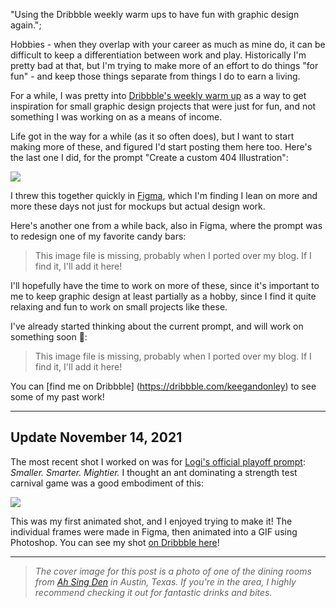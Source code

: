   "Using the Dribbble weekly warm ups to have fun with graphic design again.";

Hobbies - when they overlap with your career as much as mine do, it can be difficult to keep a differentiation between work and play. Historically I'm pretty bad at that, but I'm trying to make more of an effort to do things "for fun" - and keep those things separate from things I do to earn a living.

For a while, I was pretty into [Dribbble's weekly warm up](https://dribbble.com/stories/2019/09/03/introducing-dribbble-s-weekly-warm-up) as a way to get inspiration for small graphic design projects that were just for fun, and not something I was working on as a means of income.

Life got in the way for a while (as it so often does), but I want to start making more of these, and figured I'd start posting them here too. Here's the last one I did, for the prompt "Create a custom 404 Illustration":

![](design-post:image-1.png)

I threw this together quickly in [Figma](https://www.figma.com), which I'm finding I lean on more and more these days not just for mockups but actual design work.

Here's another one from a while back, also in Figma, where the prompt was to redesign one of my favorite candy bars:

> This image file is missing, probably when I ported over my blog. If I find it, I'll add it here!

I'll hopefully have the time to work on more of these, since it's important to me to keep graphic design at least partially as a hobby, since I find it quite relaxing and fun to work on small projects like these.

I've already started thinking about the current prompt, and will work on something soon 🎉:

> This image file is missing, probably when I ported over my blog. If I find it, I'll add it here!

You can [find me on Dribbble] (https://dribbble.com/keegandonley) to see some of my past work!

---

## Update November 14, 2021

The most recent shot I worked on was for [Logi's official playoff prompt](https://dribbble.com/shots/16648804-SMALLER-SMARTER-MIGHTIER "Logi Dribbble"): _Smaller. Smarter. Mightier._ I thought an ant dominating a strength test carnival game was a good embodiment of this:

![](design-post:image-4.gif)

This was my first animated shot, and I enjoyed trying to make it! The individual frames were made in Figma, then animated into a GIF using Photoshop. You can see my shot [on Dribbble here](https://dribbble.com/shots/16854958-Small-but-Mighty "Dribbble Shot")!

---

> _The cover image for this post is a photo of one of the dining rooms from_ [_Ah Sing Den_](https://ahsingden.com) _in Austin, Texas. If you're in the area, I highly recommend checking it out for fantastic drinks and bites._
